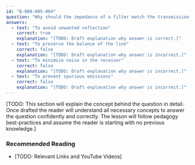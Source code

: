 ```yaml
---
id: "B-008-005-004"
question: "Why should the impedance of a filter match the transmission line where it is inserted?"
answers:
  - text: "To avoid unwanted reflection"
    correct: true
    explanation: "[TODO: Draft explanation why answer is correct.]"
  - text: "To preserve the balance of the line"
    correct: false
    explanation: "[TODO: Draft explanation why answer is incorrect.]"
  - text: "To minimize noise in the receiver"
    correct: false
    explanation: "[TODO: Draft explanation why answer is incorrect.]"
  - text: "To prevent spurious emissions"
    correct: false
    explanation: "[TODO: Draft explanation why answer is incorrect.]"
---
```


[TODO: This section will explain the concept behind the question in detail. Once drafted the reader will understand all necessary concepts to answer the question confidently and correctly. The lesson will follow pedagogy best-practices and assume the reader is starting with no previous knowledge.]

### Recommended Reading

- [TODO: Relevant Links and YouTube Videos]

